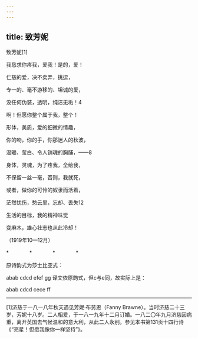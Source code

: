 ```yaml
---
---
---
```

title: 致芳妮
---



致芳妮[1]


我恳求你疼我，爱我！是的，爱！

仁慈的爱，决不卖弄，挑逗，

专一的、毫不游移的、坦诚的爱，

没任何伪装，透明，纯洁无垢！4





啊！但愿你整个属于我，整个！

形体，美质，爱的细微的情趣，

你的吻，你的手，你那迷人的秋波，

温暖、莹白、令人销魂的胸脯，——8





身体，灵魂，为了疼我，全给我，

不保留一丝一毫，否则，我就死，

或者，做你的可怜的奴隶而活着，

茫然忧伤，愁云里，忘却、丢失12





生活的目标，我的精神味觉

变麻木，雄心壮志也从此冷却！

（1919年10—12月）

*　　　　*　　　　*　　　　*

原诗韵式为莎士比亚式：

abab cdcd efef gg 译文依原韵式，但c与e同，故实际上是：

abab cdcd cece ff



* * *



[1]济慈于一八一八年秋天遇见芳妮·布劳恩（Fanny Brawne）。当时济慈二十三岁，芳妮十八岁。二人相爱，于一八一九年十二月订婚。一八二〇年九月济慈因病重，离开英国去气候温和的意大利，从此二人永别。参见本书第131页十四行诗《“亮星！但愿我像你一样坚持”》。